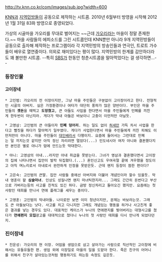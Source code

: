 http://tv.knn.co.kr/com/images/sub.jpg?width=600

[[KNN]]과 [[지역민방]]들이 공동으로 제작하는 시트콤. 2010년 6월부터 방영을 시작해 2012년 1월 31일 83화 방영으로 종영되었다.

가상의 시골마을 가오리를 무대로 벌어지는 ~~근데 [[가오리]]라는 마을이 정말 존재한다.~~ 마을 사람들의 에피소드를 그린 시트콤인데 KNN뿐만 아니라 9개 지역민방들이 공동으로 출자해 제작하는 프로그램이라 각 지역민방의 방송인들과 연극인, 트로트 가수들이 배우로 열연중이다. 의외로 재미있다는 평이 많다. 지역민방의 한계를 감안하더라도 꽤 볼만한 시트콤. --특히 [[SBS]]가 한동안 청춘시트콤을 말아먹었다는 걸 생각하면...--

=== 등장인물 ===
==== 고이장네 ====
 * 고인범: 가오리의 전 이장이지만, 그냥 마을 주민들은 구분없이 고이장이라고 한다. 전형적인 시골의 아버지. 실은 가정환경이나 여타가 대단히 풍파가 많은 양반이다. 부인은 마을 주민들의 '''곗돈'''을 떼먹고 '''도망쳤고''', 큰 아들도 사업을 한다면서 마을 주민들에게 민폐를 끼친게 한두번이 아닌지라. 게다가 막내 아들은 바보이니 고충이 이만저만 아닐듯. 

 * 고영삼: 고인범의 큰 아들이자 '''민폐 덩어리'''. 하는 일도 없이 [[허세]]만 가득 차서 사업을 한다고 뻘짓을 하다가 말아먹기 일쑤였다. 게다가 사업한다면서 마을 주민들에게 끼친 피해도 이만저만이 아니다. 마을 주민들이 [[대인배]]라서 다행이지. 요즘에 들어서는 그런대로 민폐는 덜 끼치는것 같지만 아직 정신 차리려면 멀었다(...) 인도네시아 여자 야니와 결혼했다지만 본인은 별로 야니가 맘에 안드는듯 막대한다.

 * 야니: 고영삼의 아내...라지만 아내 취급을 못받는다. 그녀가 영삼과 결혼했다면서 고이장의 집에 나타나면서 집안이 발칵 뒤집혔다.(...) 혼인신고도 우여곡절 끝에 겨우했을 정도이고 아직 며느리로서 아내로서 완전하게 인정을 못받은듯. 근데 왠지 등장이 뜸한 편이다?

 * 고은숙: 고인범의 큰딸. 집안 사람들 중에선 아버지와 더불어 개념인이라 할수 있을듯. 막내 영훈이 왈 '''심술마녀'''. 인상도 성질나면 왠지 마녀틱한지라... 그래도 간간히 돈번다고 부산으로 가버리는등의 사고를 친적도 있긴 하다. 금방 정신차리고 돌아오긴 했지만. 요즘에는 첫사랑인 태희를 만나서 연애 플래그를 세우는 중이다.

 * 고영훈: 고인범의 막내아들. 나이로만 보면 이미 청년이지만, 문제는 바보라는것. 그래도 큰 아들보다는 낫다. 사고를 치고 다니지만 그래도 개념있는 행동을 하거나 사고친게 좋은 결과를 낳는 경우도 있다. 대표적인 케이스가 누나의 연애편지를 찢어버리는 대형사고를 쳤다가 '''연예편지 모집'''광고를 대대적으로 쳤더니 누나의 첫 사랑인 태희를 다시 만나게 되었다던지.

=== 진이장네 ===
 * 진운성: 가오리의 현 이장. 어업을 생업으로 삼고 살아가는 사람으로 직선적인 고이장에 비해서는 유들유들한 편. 생업 외에 이장일로 마을의 일을 도맡아 한다. 죽은 친구의 어머니를 위해서 친구가 살아있는것처럼 행동하기도 하는등 속정도 깊은듯.
